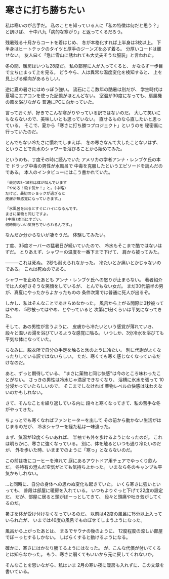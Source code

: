 # 寒さに打ち勝ちたい


私は寒いのが苦手だ。
私のことを知っている人に「私の特徴は何だと思う？」と訊けば、
十中八九「病的な寒がり」と返ってくるだろう。

残暑残る十月からコートを着はじめ、
冬が本格化すれば上半身は3枚以上。
下半身はヒートテックのタイツと厚手のジーンズを必ず着る。
分厚いコードは離せない。
友人曰く「急に雪山に誘われても大丈夫そうな服装」と言われた。

冬の間、暖房はいつも28度だ。
私の部屋に人が入ってくると、
かならず一歩目で立ち止まって上を見る。
どうやら、人は異常な温度変化を検知すると、
上を見上げる傾向があるらしい。

逆に夏の暑さにはめっぽう強い。
流石にここ数年の酷暑は別だが、
学生時代は夏場にエアコンを使った記憶がほとんどない。
室温が30度になっても、扇風機の風を浴びながら
普通にPCに向かっていた。

言っておくが、好きでこんな寒がりやっている訳ではないのだ。
大して笑いにもならないので、美味しいとも思っていない。
直せるものなら直したいと思っている。
そこで、夏から「寒さに打ち勝つプロジェクト」というのを
秘密裏に行っていたのだ。

とんでもない冷たさに慣れてしまえば、
冬の寒さなんて大したことないはず、
ということで真水のシャワーを浴びることから始めてみた。

というのも、丁度その時に読んでいた
アメリカの学者アンナ・レンブケ氏の本で
ドラッグ中毒の男性が水風呂で
中毒を克服したというエピソードを読んだのである。
本人のインタビューにはこう書かれていた。

```
「最初の5~10秒は体が叫んでいます
『やめろ！殺す気か！』と。(中略)
だけど、最初のショックが過ぎると
皮膚が無感覚になっていきます。」

「水風呂を出るとすぐにハイになるんです。
まさに薬物と同じですよ。
(中略)本当にすごい。
何時間もいい気持ちでいられるんです。」
```

なんだか分からないが凄そうだ。
体験してみたい。

丁度、35度オーバーの猛暑日が続いていたので、
冷水もそこまで酷ではないはずだ。
とりあえず、シャワーの温度を一番下まで下げて、
肩から被ってみた。

―――これは死ぬ。
2秒も耐えられなかった。
冷たいとか痛いとかじゃないのである。
これは死ぬのである。

シャワーを止めたあとも
アンナ・レンブケ氏への怒りが止まらない。
著者紹介では人の好さそうな笑顔をしているが、
とんでもない女だ。
まだ30代前半の男が、真夏にやったからよかったものの
条件次第では普通に死人が出るぞ。

しかし、私はそんなことであきらめなかった。
風呂から上がる間際に3秒被ってはやめ、
5秒被ってはやめ、とやっていると
次第に1分くらいは平気になってきた。

そして、あの男性が言うように、
皮膚から冷たいという感覚が薄れていき、
段々と温いお湯を浴びているような感覚に陥る。
いつしか、3分冷水を浴びても平気な体になっていた。

ちなみに、脱衣所で自分の手足を触ると氷のように冷たい。
別に代謝がよくなったりしている訳ではないらしい。
ただ、寒くても寒く感じなくなっているだけなのだ。

あと、ずっと期待している、
"まさに薬物と同じ快感"は今のところ味わったことがない。
さっきの男性は冷水じゃ満足できなくなり、
浴槽に氷水を張って
10分浸かっていたらしいので、
そこまでしなければ
薬物レベルの快感は味わえないのかもしれない。

さて、そんなことを繰り返している内に
段々と寒くなってきて、私の苦手な冬がやってきた。

ちょっとでも寒くなればファンヒーターを出して
その前から動かない生活がはじまるのだが、
冷水シャワーを経た私は一味違った。

まず、気温が12度くらいあれば、
半袖でも外を歩けるようになったのだ。
これは明らかに、寒さに強くなっている。
別に、体を触るといつも通り冷たいのだが、
外を歩いた時、いままでのように「寒っ」とならないのだ。

この前は夜にコーヒーを淹れて
庭にあるアウトドア用チェアでゆっくり飲んだ。
冬特有の澄んだ空気がとても気持ちよかった。
いまなら冬のキャンプも平気かもしれない。

…と同時に、自分の身体への思わぬ変化も起きていた。
いくら寒さに強いといっても、
普段は部屋に暖房を入れている。
いつもよりぐっと下げて22度の設定だ。
だが、部屋に居ると頭がぼーっとしてきて、
段々と頭痛や吐き気がしてくるのだ。

暑さを体が受け付けなくなっているのだ。
以前は42度の風呂に15分以上入っていられたが、
いまでは40度の風呂でものぼせてしまうようになった。

風呂から上がったあとは、
まるでサウナの後のように、
12度程度の涼しい部屋でぼーっとするしかない。
しばらくすると動けるようになる。

確かに、寒さにはかなり勝てるようにはなった。
が、こんな代償が付いてくるとは知らなかった。
もう、寒さに弱くてもいいから元に戻してくれないか。

そんなことを思いながら、私はいま
2月の寒い夜に暖房も入れずに、この文章を書いている。
